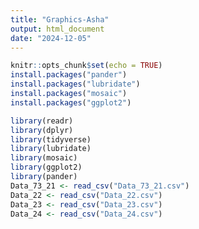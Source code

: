 ```yaml
---
title: "Graphics-Asha"
output: html_document
date: "2024-12-05"
---
```


```r
knitr::opts_chunk$set(echo = TRUE)
install.packages("pander")
install.packages("lubridate")
install.packages("mosaic")
install.packages("ggplot2")

library(readr)
library(dplyr)
library(tidyverse)
library(lubridate)
library(mosaic)
library(ggplot2)
library(pander)
Data_73_21 <- read_csv("Data_73_21.csv")
Data_22 <- read_csv("Data_22.csv")
Data_23 <- read_csv("Data_23.csv")
Data_24 <- read_csv("Data_24.csv")
```



```r
```


```r
```

```r
```

```r
```
